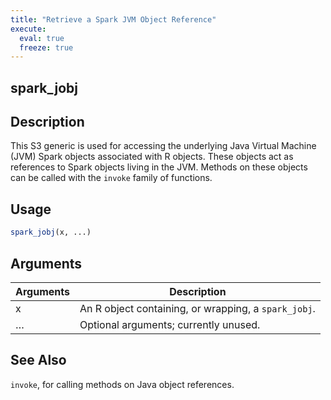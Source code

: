 ```yaml
---
title: "Retrieve a Spark JVM Object Reference"
execute:
  eval: true
  freeze: true
---
```


## spark_jobj

## Description
This S3 generic is used for accessing the underlying Java Virtual Machine (JVM) Spark objects associated with R objects. These objects act as references to Spark objects living in the JVM. Methods on these objects can be called with the `invoke` family of functions.


## Usage
```r
spark_jobj(x, ...)
```

## Arguments
|Arguments|Description|
|---|---|
| x | An R object containing, or wrapping, a `spark_jobj`. |
| ... | Optional arguments; currently unused. |







## See Also
`invoke`, for calling methods on Java object references.

